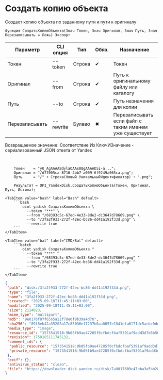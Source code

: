 ﻿---
sidebar_position: 5
description: Создать копию объекта и другие функции для работы с Yandex Disk в Открытом пакете интеграций - бесплатной open-source библиотеке интеграций для 1С:Предприятие 8, OneScript и CLI
keywords: [1C, 1С, 1С:Предприятие, 1С:Предприятие 8.3, API, Интеграция, Сервисы, Обмен, OneScript, CLI, Yandex Disk]
---


# Создать копию объекта
 Создает копию объекта по заданному пути и пути к оригиналу



`Функция СоздатьКопиюОбъекта(Знач Токен, Знач Оригинал, Знач Путь, Знач Перезаписывать = Ложь) Экспорт`

  | Параметр | CLI опция | Тип | Обяз. | Назначение |
  |-|-|-|-|-|
  | Токен | --token | Строка | &#x2714; | Токен |
  | Оригинал | --from | Строка | &#x2714; | Путь к оригинальному файлу или каталогу |
  | Путь | --to | Строка | &#x2714; | Путь назначения для копии |
  | Перезаписывать | --rewrite | Булево | &#x2716; | Перезаписывать если файл с таким именем уже существует |

  
  Возвращаемое значение:   Соответствие Из КлючИЗначение - сериализованный JSON ответа от Yandex

<br/>



```bsl title="Пример использования для 1С:Предприятие/OneScript"
    Токен    = "y0_AgAAAABdylaOAAs0QgAAAAD5i-a...";
    Оригинал = "/d77005ca-8716-4bb7-a009-6f9249a065ca.png";
    Путь     = "/" + Строка(Новый УникальныйИдентификатор) + ".png";

    Результат = OPI_YandexDisk.СоздатьКопиюОбъекта(Токен, Оригинал, Путь, Истина);
```
    

 <Tabs>
  
    <TabItem value="bash" label="Bash" default>
        ```bash
            oint yadisk СоздатьКопиюОбъекта \
              --token "***" \
              --from "/68393c5c-67ed-4e33-8de2-dc3647d78669.png" \
              --to "/3fa2f933-272f-42ec-bc86-dd41a192f33d.png" \
              --rewrite true
        ```
    </TabItem>
  
    <TabItem value="bat" label="CMD/Bat" default>
        ```batch
            oint yadisk СоздатьКопиюОбъекта ^
              --token "***" ^
              --from "/68393c5c-67ed-4e33-8de2-dc3647d78669.png" ^
              --to "/3fa2f933-272f-42ec-bc86-dd41a192f33d.png" ^
              --rewrite true
        ```
    </TabItem>
</Tabs>


```json title="Результат"
{
 "path": "disk:/3fa2f933-272f-42ec-bc86-dd41a192f33d.png",
 "type": "file",
 "name": "3fa2f933-272f-42ec-bc86-dd41a192f33d.png",
 "created": "2025-09-18T11:45:11+03:00",
 "modified": "2025-09-18T11:45:11+03:00",
 "size": 2114023,
 "mime_type": "multipart",
 "md5": "9e0176f87f6565a22f78e0f9b39a4d78",
 "sha256": "89f8eb42a35208a17c85036e17237b0aa0657e1841efa6171dc5acbc0dea9e18",
 "media_type": "image",
 "resource_id": "1573541518:9b05fb9ae47285f0cfbdcfbaf5391af9add3d7d8b50012a732f2e350107df9f3",
 "revision": 1758185111745132,
 "comment_ids": {
  "public_resource": "1573541518:9b05fb9ae47285f0cfbdcfbaf5391af9add3d7d8b50012a732f2e350107df9f3",
  "private_resource": "1573541518:9b05fb9ae47285f0cfbdcfbaf5391af9add3d7d8b50012a732f2e350107df9f3"
 },
 "exif": {},
 "antivirus_status": "clean",
 "file": "https://downloader.disk.yandex.ru/disk/7a0817609c47bba3a5bb280f8931273ff022ea06dae4a21705aeac97c48ae4ca/68cbfed8/gwThwhLBKYvLhQCNnqAHiuV2YJ6aMitKYBrjm23gOrp7KKlZCbky8KKRnWKuhrxkRgKaHVajHeKEiHcnNDIOCg%3D%3D?uid=1573541518&filename=3fa2f933-272f-42ec-bc86-dd41a192f33d.png&disposition=attachment&hash=&limit=0&content_type=multipart&owner_uid=1573541518&fsize=2114023&hid=03d7263840468e281bd0b238a26e7d0d&media_type=image&tknv=v3&etag=9e0176f87f6565a22f78e0f9b39a4d78"
}
```
